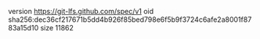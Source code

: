 version https://git-lfs.github.com/spec/v1
oid sha256:dec36cf217671b5dd4b926f85bed798e6f5b9f3724c6afe2a8001f8783a15d10
size 11862

